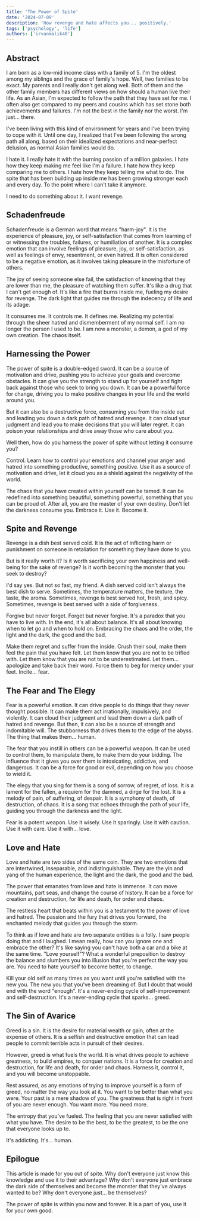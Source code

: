 ```yaml
---
title: 'The Power of Spite'
date: '2024-07-09'
description: 'How revenge and hate affects you... positively.'
tags: ['psychology', 'life']
authors: ['irvanmalik48']
---
```


## Abstract

I am born as a low-mid income class with a family of 5.
I'm the oldest among my siblings and the grace of family's hope.
Well, two families to be exact. My parents and I really don't get along well.
Both of them and the other family members has different views on how
should a human live their life. As an Asian, I'm expected to follow
the path that they have set for me. I often also get compared to my
peers and cousins which has set stone both achievements and failures.
I'm not the best in the family nor the worst. I'm just... there.

I've been living with this kind of environment for years and I've
been trying to cope with it. Until one day, I realized that I've been
following the wrong path all along, based on their idealized expectations
and near-perfect delusion, as normal Asian families would do.

I hate it. I really hate it with the burning passion of a million galaxies.
I hate how they keep making me feel like I'm a failure. I hate how they
keep comparing me to others. I hate how they keep telling me what to do.
The spite that has been building up inside me has been growing stronger
each and every day. To the point where I can't take it anymore.

I need to do something about it. I want revenge.

## Schadenfreude

Schadenfreude is a German word that means "harm-joy". It is the experience
of pleasure, joy, or self-satisfaction that comes from learning of or witnessing
the troubles, failures, or humiliation of another. It is a complex emotion that
can involve feelings of pleasure, joy, or self-satisfaction, as well as feelings
of envy, resentment, or even hatred. It is often considered to be a negative
emotion, as it involves taking pleasure in the misfortune of others.

The joy of seeing someone else fail, the satisfaction of knowing that they are
lower than me, the pleasure of watching them suffer. It's like a drug that
I can't get enough of. It's like a fire that burns inside me, fueling my
desire for revenge. The dark light that guides me through the indecency of
life and its adage.

It consumes me. It controls me. It defines me. Realizing my potential through
the sheer hatred and dismemberment of my normal self. I am no longer the person
I used to be. I am now a monster, a demon, a god of my own creation. The chaos itself.

## Harnessing the Power

The power of spite is a double-edged sword. It can be a source of motivation
and drive, pushing you to achieve your goals and overcome obstacles. It can
give you the strength to stand up for yourself and fight back against those
who seek to bring you down. It can be a powerful force for change, driving
you to make positive changes in your life and the world around you.

But it can also be a destructive force, consuming you from the inside out
and leading you down a dark path of hatred and revenge. It can cloud your
judgment and lead you to make decisions that you will later regret. It can
poison your relationships and drive away those who care about you.

Well then, how do you harness the power of spite without letting it consume you?

Control. Learn how to control your emotions and channel your anger and hatred
into something productive, something positive. Use it as a source of motivation
and drive, let it cloud you as a shield against the negativity of the world.

The chaos that you have created within yourself can be tamed. It can be
redefined into something beautiful, something powerful, something that
you can be proud of. After all, you are the master of your own destiny.
Don't let the darkness consume you. Embrace it. Use it. Become it.

## Spite and Revenge

Revenge is a dish best served cold. It is the act of inflicting harm or
punishment on someone in retaliation for something they have done to you.

But is it really worth it? Is it worth sacrificing your own happiness
and well-being for the sake of revenge? Is it worth becoming the monster
that you seek to destroy?

I'd say yes. But not so fast, my friend. A dish served cold isn't always
the best dish to serve. Sometimes, the temperature matters, the texture,
the taste, the aroma. Sometimes, revenge is best served hot, fresh, and
spicy. Sometimes, revenge is best served with a side of forgiveness.

Forgive but never forget. Forget but never forgive. It's a paradox that
you have to live with. In the end, it's all about balance. It's all about
knowing when to let go and when to hold on. Embracing the chaos and the
order, the light and the dark, the good and the bad.

Make them regret and suffer from the inside. Crush their soul, make them
feel the pain that you have felt. Let them know that you are not to be
trifled with. Let them know that you are not to be underestimated. Let them...
apologize and take back their word. Force them to beg for mercy under your feet.
Incite... fear.

## The Fear and The Elegy

Fear is a powerful emotion. It can drive people to do things that they
never thought possible. It can make them act irrationally, impulsively,
and violently. It can cloud their judgment and lead them down a dark path
of hatred and revenge. But then, it can also be a source of strength and
indomitable will. The stubborness that drives them to the edge of the abyss.
The thing that makes them... human.

The fear that you instill in others can be a powerful weapon. It can be
used to control them, to manipulate them, to make them do your bidding.
The influence that it gives you over them is intoxicating, addictive,
and dangerous. It can be a force for good or evil, depending on how you
choose to wield it.

The elegy that you sing for them is a song of sorrow, of regret, of loss.
It is a lament for the fallen, a requiem for the damned, a dirge for the
lost. It is a melody of pain, of suffering, of despair. It is a symphony
of death, of destruction, of chaos. It is a song that echoes through the
path of your life, guiding you through the darkness and the light.

Fear is a potent weapon. Use it wisely. Use it sparingly. Use it with
caution. Use it with care. Use it with... love.

## Love and Hate

Love and hate are two sides of the same coin. They are two emotions that
are intertwined, inseparable, and indistinguishable. They are the yin and
yang of the human experience, the light and the dark, the good and the bad.

The power that emanates from love and hate is immense. It can move mountains,
part seas, and change the course of history. It can be a force for creation
and destruction, for life and death, for order and chaos.

The restless heart that beats within you is a testament to the power of
love and hatred. The passion and the fury that drives you forward, the
enchanted melody that guides you through the storm.

To think as if love and hate are two separate entities is a folly. I saw
people doing that and I laughed. I mean really, how can you ignore one
and embrace the other? It's like saying you can't have both a car and a
bike at the same time. "Love yourself"? What a wonderful preposition to
destroy the balance and slumbers you into illusion that you're perfect
the way you are. You need to hate yourself to become better, to change.

Kill your old self as many times as you want until you're satisfied with
the new you. The new you that you've been dreaming of. But I doubt that would
end with the word "enough". It's a never-ending cycle of self-improvement
and self-destruction. It's a never-ending cycle that sparks... greed.

## The Sin of Avarice

Greed is a sin. It is the desire for material wealth or gain, often at
the expense of others. It is a selfish and destructive emotion that can
lead people to commit terrible acts in pursuit of their desires.

However, greed is what fuels the world. It is what drives people to
achieve greatness, to build empires, to conquer nations. It is a force
for creation and destruction, for life and death, for order and chaos.
Harness it, control it, and you will become unstoppable.

Rest assured, as any emotions of trying to improve yourself is a form
of greed, no matter the way you look at it. You want to be better than
what you were. Your past is a mere shadow of you. The greatness that is
right in front of you are never enough. You want more. You need more.

The entropy that you've fueled. The feeling that you are never satisfied
with what you have. The desire to be the best, to be the greatest, to
be the one that everyone looks up to.

It's addicting. It's... human.

## Epilogue

This article is made for you out of spite. Why don't everyone just know this
knowledge and use it to their advantage? Why don't everyone just embrace
the dark side of themselves and become the monster that they've always
wanted to be? Why don't everyone just... be themselves?

The power of spite is within you now and forever. It is a part of you,
use it for your own good.
